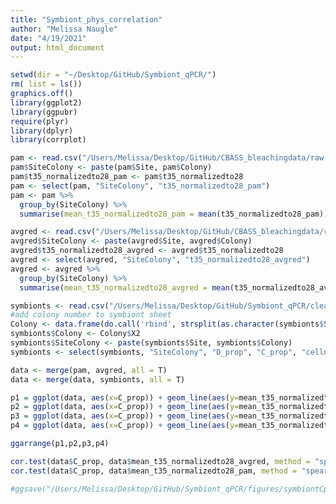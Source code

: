 ```yaml
---
title: "Symbiont_phys_correlation"
author: "Melissa Naugle"
date: "4/19/2021"
output: html_document
---
```



```r
setwd(dir = "~/Desktop/GitHub/Symbiont_qPCR/")
rm( list = ls())
graphics.off()
library(ggplot2)
library(ggpubr)
require(plyr)
library(dplyr)
library(corrplot)

pam <- read.csv("/Users/Melissa/Desktop/GitHub/CBASS_bleachingdata/raw data sheets/PAM_data_normalized.csv")
pam$SiteColony <- paste(pam$Site, pam$Colony)
pam$t35_normalizedto28_pam <- pam$t35_normalizedto28
pam <- select(pam, "SiteColony", "t35_normalizedto28_pam")
pam <- pam %>% 
  group_by(SiteColony) %>%
  summarise(mean_t35_normalizedto28_pam = mean(t35_normalizedto28_pam)) 

avgred <- read.csv("/Users/Melissa/Desktop/GitHub/CBASS_bleachingdata/raw data sheets/AverageRedData_normalized.csv")
avgred$SiteColony <- paste(avgred$Site, avgred$Colony)
avgred$t35_normalizedto28_avgred <- avgred$t35_normalizedto28
avgred <- select(avgred, "SiteColony", "t35_normalizedto28_avgred")
avgred <- avgred %>% 
  group_by(SiteColony) %>%
  summarise(mean_t35_normalizedto28_avgred = mean(t35_normalizedto28_avgred)) 

symbionts <- read.csv("/Users/Melissa/Desktop/GitHub/Symbiont_qPCR/cleandata/symbiont_log_ratios_07_17_21.csv")
#add colony number to symbiont sheet
Colony <- data.frame(do.call('rbind', strsplit(as.character(symbionts$Sample), "F", fixed = T)))
symbionts$Colony <- Colony$X2
symbionts$SiteColony <- paste(symbionts$Site, symbionts$Colony)
symbionts <- select(symbionts, "SiteColony", "D_prop", "C_prop", "cellnum_D", "cellnum_C")

data <- merge(pam, avgred, all = T)
data <- merge(data, symbionts, all = T)
```

```r
p1 = ggplot(data, aes(x=C_prop)) + geom_line(aes(y=mean_t35_normalizedto28_pam), color="blue") + xlab("Log Proportion of Cladocopium") + ylab("Mean PAM Fv/Fm") + theme_bw()  + ylim(-0.06,0.05) + geom_point(data=data,aes(x=C_prop,y=mean_t35_normalizedto28_pam))
p2 = ggplot(data, aes(x=C_prop)) + geom_line(aes(y=mean_t35_normalizedto28_avgred), color="red") + xlab("Log Proportion of Cladocopium") + ylab("Mean Average Red Intensity") + theme_bw()  + geom_point(data=data,aes(x=C_prop,y=mean_t35_normalizedto28_avgred))
p3 = ggplot(data, aes(x=C_prop)) + geom_line(aes(y=mean_t35_normalizedto28_pam), color="blue") + xlab("Log Proportion of Cladocopium") + ylab("Mean PAM Fv/Fm") + theme_bw() + xlim(0, 0.003) + ylim(-0.06,0.05) + geom_point(data=data,aes(x=C_prop,y=mean_t35_normalizedto28_pam))
p4 = ggplot(data, aes(x=C_prop)) + geom_line(aes(y=mean_t35_normalizedto28_avgred), color="red") + xlab("Log Proportion of Cladocopium") + ylab("Mean Average Red Intensity") + theme_bw()  + xlim(0, 0.003) + geom_point(data=data,aes(x=C_prop,y=mean_t35_normalizedto28_avgred))

ggarrange(p1,p2,p3,p4)

cor.test(data$C_prop, data$mean_t35_normalizedto28_avgred, method = "spearman")
cor.test(data$C_prop, data$mean_t35_normalizedto28_pam, method = "spearman")

#ggsave("/Users/Melissa/Desktop/GitHub/Symbiont_qPCR/figures/symbiontCprop_bleaching_07_17_21.pdf", width = 6, height = 4)

```























